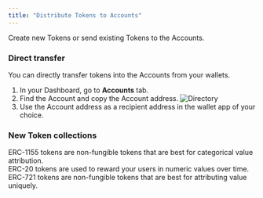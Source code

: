 ```yaml
---
title: "Distribute Tokens to Accounts"
---
```


Create new Tokens or send existing Tokens to the Accounts.

### Direct transfer
You can directly transfer tokens into the Accounts from your wallets.

1. In your Dashboard, go to **Accounts** tab.
2. Find the Account and copy the Account address.
![Directory](https://station-images.nyc3.digitaloceanspaces.com/4ea34fb1-0724-4b19-a3e3-3f75441b50ea.png)
3. Use the Account address as a recipient address in the wallet app of your choice.


### New Token collections

<CardGroup cols={3}>
<Card
    title="ERC-1155"
    icon="badge"
    iconType="solid"
    href="/tokens/erc1155/new-collection"
  >
    <div style={{ paddingTop: "8px", fontSize: "14px" }}>
      ERC-1155 tokens are non-fungible tokens that are best for categorical value attribution.
    </div>
  </Card>
  <Card
    title="ERC-20"
    icon="coin"
    iconType="solid"
    href="/tokens/erc20/new-collection"
  >
    <div style={{ paddingTop: "8px", fontSize: "14px" }}>
      ERC-20 tokens are used to reward your users in numeric values over time.  
    </div>
  </Card>
  <Card
    title="ERC-721"
    icon="image"
    iconType="solid"
    href="/tokens/erc721/new-collection"
  >
    <div style={{ paddingTop: "8px", fontSize: "14px" }}>
      ERC-721 tokens are non-fungible tokens that are best for attributing value uniquely.  
    </div>
  </Card>
</CardGroup>
